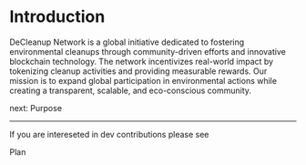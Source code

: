 # Introduction

DeCleanup Network is a global initiative dedicated to fostering environmental cleanups through community-driven efforts and innovative blockchain technology. The network incentivizes real-world impact by tokenizing cleanup activities and providing measurable rewards. Our mission is to expand global participation in environmental actions while creating a transparent, scalable, and eco-conscious community.

<nav className='flex items-center justify-end space-x-2'>
  <ArrowRight />
  <Link href='/introduction/purpose'>next: Purpose</Link>
</nav>

---

If you are intereseted in dev contributions please see

<nav className='flex items-center justify-end space-x-2'>
  <ArrowRight />
  <Link href='/plan'>Plan</Link>
</nav>
